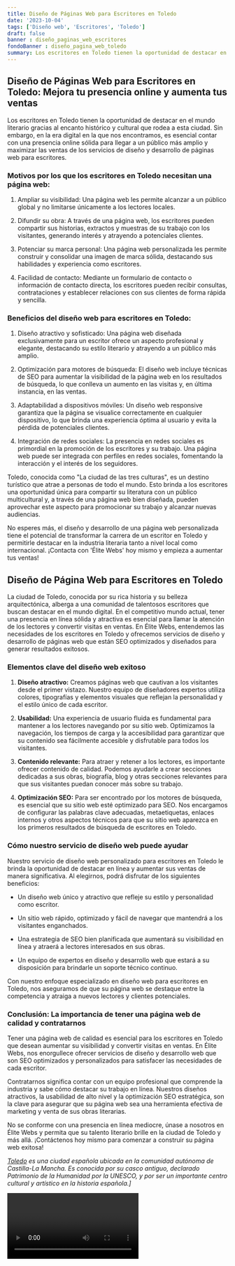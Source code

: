 ```yaml
---
title: Diseño de Páginas Web para Escritores en Toledo
date: '2023-10-04'
tags: ['Diseño web', 'Escritores', 'Toledo']
draft: false
banner : diseño_paginas_web_escritores
fondoBanner : diseño_pagina_web_toledo
summary: Los escritores en Toledo tienen la oportunidad de destacar en el mundo literario gracias al encanto histórico y cultural que rodea a esta ciudad. Sin embargo, en la era digital en la que nos encontramos, es esencial contar con una presencia online sólida para llegar a un público más amplio y maximizar las ventas de los servicios de diseño y desarrollo de páginas web para escritores.
---
```


## Diseño de Páginas Web para Escritores en Toledo: Mejora tu presencia online y aumenta tus ventas

Los escritores en Toledo tienen la oportunidad de destacar en el mundo literario gracias al encanto histórico y cultural que rodea a esta ciudad. Sin embargo, en la era digital en la que nos encontramos, es esencial contar con una presencia online sólida para llegar a un público más amplio y maximizar las ventas de los servicios de diseño y desarrollo de páginas web para escritores.

### Motivos por los que los escritores en Toledo necesitan una página web:

1. Ampliar su visibilidad: Una página web les permite alcanzar a un público global y no limitarse únicamente a los lectores locales.

2. Difundir su obra: A través de una página web, los escritores pueden compartir sus historias, extractos y muestras de su trabajo con los visitantes, generando interés y atrayendo a potenciales clientes.

3. Potenciar su marca personal: Una página web personalizada les permite construir y consolidar una imagen de marca sólida, destacando sus habilidades y experiencia como escritores.

4. Facilidad de contacto: Mediante un formulario de contacto o información de contacto directa, los escritores pueden recibir consultas, contrataciones y establecer relaciones con sus clientes de forma rápida y sencilla.

### Beneficios del diseño web para escritores en Toledo:

1. Diseño atractivo y sofisticado: Una página web diseñada exclusivamente para un escritor ofrece un aspecto profesional y elegante, destacando su estilo literario y atrayendo a un público más amplio.

2. Optimización para motores de búsqueda: El diseño web incluye técnicas de SEO para aumentar la visibilidad de la página web en los resultados de búsqueda, lo que conlleva un aumento en las visitas y, en última instancia, en las ventas.

3. Adaptabilidad a dispositivos móviles: Un diseño web responsive garantiza que la página se visualice correctamente en cualquier dispositivo, lo que brinda una experiencia óptima al usuario y evita la pérdida de potenciales clientes.

4. Integración de redes sociales: La presencia en redes sociales es primordial en la promoción de los escritores y su trabajo. Una página web puede ser integrada con perfiles en redes sociales, fomentando la interacción y el interés de los seguidores.

Toledo, conocida como "La ciudad de las tres culturas", es un destino turístico que atrae a personas de todo el mundo. Esto brinda a los escritores una oportunidad única para compartir su literatura con un público multicultural y, a través de una página web bien diseñada, pueden aprovechar este aspecto para promocionar su trabajo y alcanzar nuevas audiencias.

No esperes más, el diseño y desarrollo de una página web personalizada tiene el potencial de transformar la carrera de un escritor en Toledo y permitirle destacar en la industria literaria tanto a nivel local como internacional. ¡Contacta con 'Élite Webs' hoy mismo y empieza a aumentar tus ventas!

<GifSeo />

<Cta />

## Diseño de Página Web para Escritores en Toledo

La ciudad de Toledo, conocida por su rica historia y su belleza arquitectónica, alberga a una comunidad de talentosos escritores que buscan destacar en el mundo digital. En el competitivo mundo actual, tener una presencia en línea sólida y atractiva es esencial para llamar la atención de los lectores y convertir visitas en ventas. En Élite Webs, entendemos las necesidades de los escritores en Toledo y ofrecemos servicios de diseño y desarrollo de páginas web que están SEO optimizados y diseñados para generar resultados exitosos.

### Elementos clave del diseño web exitoso

1. **Diseño atractivo:** Creamos páginas web que cautivan a los visitantes desde el primer vistazo. Nuestro equipo de diseñadores expertos utiliza colores, tipografías y elementos visuales que reflejan la personalidad y el estilo único de cada escritor.

2. **Usabilidad:** Una experiencia de usuario fluida es fundamental para mantener a los lectores navegando por su sitio web. Optimizamos la navegación, los tiempos de carga y la accesibilidad para garantizar que su contenido sea fácilmente accesible y disfrutable para todos los visitantes.

3. **Contenido relevante:** Para atraer y retener a los lectores, es importante ofrecer contenido de calidad. Podemos ayudarle a crear secciones dedicadas a sus obras, biografía, blog y otras secciones relevantes para que sus visitantes puedan conocer más sobre su trabajo.

4. **Optimización SEO:** Para ser encontrado por los motores de búsqueda, es esencial que su sitio web esté optimizado para SEO. Nos encargamos de configurar las palabras clave adecuadas, metaetiquetas, enlaces internos y otros aspectos técnicos para que su sitio web aparezca en los primeros resultados de búsqueda de escritores en Toledo.

### Cómo nuestro servicio de diseño web puede ayudar

Nuestro servicio de diseño web personalizado para escritores en Toledo le brinda la oportunidad de destacar en línea y aumentar sus ventas de manera significativa. Al elegirnos, podrá disfrutar de los siguientes beneficios:

- Un diseño web único y atractivo que refleje su estilo y personalidad como escritor.

- Un sitio web rápido, optimizado y fácil de navegar que mantendrá a los visitantes enganchados.

- Una estrategia de SEO bien planificada que aumentará su visibilidad en línea y atraerá a lectores interesados en sus obras.

- Un equipo de expertos en diseño y desarrollo web que estará a su disposición para brindarle un soporte técnico continuo.

Con nuestro enfoque especializado en diseño web para escritores en Toledo, nos aseguramos de que su página web se destaque entre la competencia y atraiga a nuevos lectores y clientes potenciales.

### Conclusión: La importancia de tener una página web de calidad y contratarnos

Tener una página web de calidad es esencial para los escritores en Toledo que desean aumentar su visibilidad y convertir visitas en ventas. En Élite Webs, nos enorgullece ofrecer servicios de diseño y desarrollo web que son SEO optimizados y personalizados para satisfacer las necesidades de cada escritor.

Contratarnos significa contar con un equipo profesional que comprende la industria y sabe cómo destacar su trabajo en línea. Nuestros diseños atractivos, la usabilidad de alto nivel y la optimización SEO estratégica, son la clave para asegurar que su página web sea una herramienta efectiva de marketing y venta de sus obras literarias.

No se conforme con una presencia en línea mediocre, únase a nosotros en Élite Webs y permita que su talento literario brille en la ciudad de Toledo y más allá. ¡Contáctenos hoy mismo para comenzar a construir su página web exitosa!

*[Toledo](https://es.wikipedia.org/wiki/Toledo) es una ciudad española ubicada en la comunidad autónoma de Castilla-La Mancha. Es conocida por su casco antiguo, declarado Patrimonio de la Humanidad por la UNESCO, y por ser un importante centro cultural y artístico en la historia española.]*

<Video />

<CtaBot job='Escritores' city='Toledo'/>

<Gmaps query='Toledo+españa+maps' />